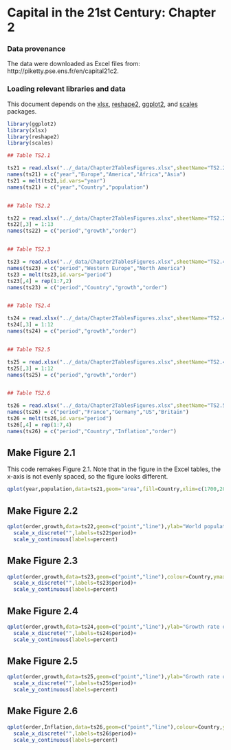Capital in the 21st Century: Chapter 2
========================================================

### Data provenance

The data were downloaded as Excel files from: http://piketty.pse.ens.fr/en/capital21c2.

### Loading relevant libraries and data

This document depends on the [xlsx](http://cran.r-project.org/web/packages/xlsx/index.html), [reshape2](http://cran.r-project.org/web/packages/reshape2/index.html), [ggplot2](http://cran.r-project.org/web/packages/ggplot2/index.html), and [scales](http://cran.r-project.org/web/packages/scales/index.html) packages.


```r
library(ggplot2)
library(xlsx)
library(reshape2)
library(scales)

## Table TS2.1

ts21 = read.xlsx("../_data/Chapter2TablesFigures.xlsx",sheetName="TS2.2",rowIndex=8:17,colIndex=c(25,27:30),header=FALSE)
names(ts21) = c("year","Europe","America","Africa","Asia")
ts21 = melt(ts21,id.vars="year")
names(ts21) = c("year","Country","population")


## Table TS2.2

ts22 = read.xlsx("../_data/Chapter2TablesFigures.xlsx",sheetName="TS2.2",rowIndex=8:20,colIndex=8:9,header=FALSE)
ts22[,3] = 1:13
names(ts22) = c("period","growth","order")


## Table TS2.3

ts23 = read.xlsx("../_data/Chapter2TablesFigures.xlsx",sheetName="TS2.4",rowIndex=10:16,colIndex=4:6,header=FALSE)
names(ts23) = c("period","Western Europe","North America")
ts23 = melt(ts23,id.vars="period")
ts23[,4] = rep(1:7,2)
names(ts23) = c("period","Country","growth","order")


## Table TS2.4

ts24 = read.xlsx("../_data/Chapter2TablesFigures.xlsx",sheetName="TS2.4",rowIndex=7:18,colIndex=c(1,3),header=FALSE)
ts24[,3] = 1:12
names(ts24) = c("period","growth","order")


## Table TS2.5

ts25 = read.xlsx("../_data/Chapter2TablesFigures.xlsx",sheetName="TS2.4",rowIndex=7:18,colIndex=c(1,2),header=FALSE)
ts25[,3] = 1:12
names(ts25) = c("period","growth","order")


## Table TS2.6

ts26 = read.xlsx("../_data/Chapter2TablesFigures.xlsx",sheetName="TS2.5",rowIndex=8:14,colIndex=1:5,header=FALSE)
names(ts26) = c("period","France","Germany","US","Britain")
ts26 = melt(ts26,id.vars="period")
ts26[,4] = rep(1:7,4)
names(ts26) = c("period","Country","Inflation","order")


```


## Make Figure 2.1

This code remakes Figure 2.1. Note that in the figure in the Excel tables, the x-axis is not evenly spaced, so the figure looks different. 

```r
qplot(year,population,data=ts21,geom="area",fill=Country,xlim=c(1700,2012),xlab="Year",ylab="World population (millions inhabitants)",main="The growth of world population 1700-2012")
```

## Make Figure 2.2
```r
qplot(order,growth,data=ts22,geom=c("point","line"),ylab="World population growth rate",main="The growth rate of world population from Antiquity to 2100")+
  scale_x_discrete("",labels=ts22$period)+
  scale_y_continuous(labels=percent)
```

## Make Figure 2.3

```r
qplot(order,growth,data=ts23,geom=c("point","line"),colour=Country,ymax=.05,ylab="Growth rate of per capita GDP",main="The growth rate of per capita output since the industrial revolution")+
  scale_x_discrete("",labels=ts23$period)+
  scale_y_continuous(labels=percent)
```

## Make Figure 2.4

```r
qplot(order,growth,data=ts24,geom=c("point","line"),ylab="Growth rate of per capita GDP",main="The growth rate of world per capita output since Antiquity until 2100")+
  scale_x_discrete("",labels=ts24$period)+
  scale_y_continuous(labels=percent)
```

## Make Figure 2.5

```r
qplot(order,growth,data=ts25,geom=c("point","line"),ylab="Growth rate of world GDP",main="The growth rate of world output from Antiquity until 2100")+
  scale_x_discrete("",labels=ts25$period)+
  scale_y_continuous(labels=percent)
```

## Make Figure 2.6

```r
qplot(order,Inflation,data=ts26,geom=c("point","line"),colour=Country,ymax=.20,ylab="Inflation rate (consumer price index)",main="Inflation since the industrial revolution")+
  scale_x_discrete("",labels=ts26$period)+
  scale_y_continuous(labels=percent)
```
